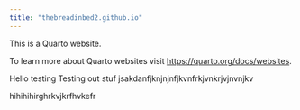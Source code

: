 ```yaml
---
title: "thebreadinbed2.github.io"
---
```


This is a Quarto website.

To learn more about Quarto websites visit <https://quarto.org/docs/websites>.

Hello testing Testing out stuf jsakdanfjknjnjnfjkvnfrkjvnkrjvjnvnjkv

hihihihirghrkvjkrfhvkefr
